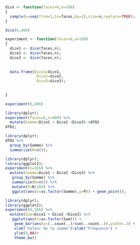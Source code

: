 ```r
dice <- function(faces=6,n=100)
{
  sample(x=seq(from=1,to=faces,by=1),size=n,replace=TRUE);
}

dice(6,400)
```



```r

experiment <- function(faces=6,n=100)
{
  dice1 <- dice(faces,n);
  dice2 <- dice(faces,n);
  dice3 <- dice(faces,n);
  
  
  data.frame(Dice1=dice1,
              Dice2=dice2,
              Dice3=dice3);
  
  
}

experiment(6,400)

```

```r
library(dplyr);
experiment(faces=6,n=400) %>%
  mutate(Somme=Dice1 + Dice2 +Dice3)->df02
df02;

```


```r
library(dplyr);
df02 %>%
  group_by(Somme) %>%
  summarize(N=n());
```

```r
library(dplyr);
library(ggplot2);
experiment(n=1E6) %>%
  mutate(Somme=Dice1 + Dice2 +Dice3) %>%
   group_by(Somme) %>%
   summarize(N=n()) %>%
   mutate(P=N/1E6) %>%
   ggplot(aes(x=as.factor(Somme),y=P)) + geom_point();
```
```r
library(dplyr);
library(ggplot2);
experiment(6,1E6) %>%
  mutate(Sum=Dice1 + Dice2 +Dice3) %>%
   ggplot(aes(x=as.factor(Sum))) +
    geom_bar(aes(y=(..count..)/sum(..count..)),width=.3) +
    xlab("Valeur de la somme")+ylab("Fréquence") +
    ylim(0,NA)+
    theme_bw()
```





















